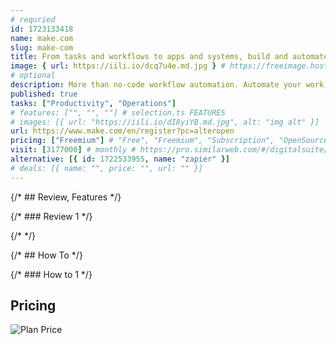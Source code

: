 ```yaml
---
# requried
id: 1723133418
name: make.com
slug: make-com
title: From tasks and workflows to apps and systems, build and automate anything in one powerful visual platform.
image: { url: https://iili.io/dcq7u4e.md.jpg } # https://freeimage.host/
# optional
description: More than no-code workflow automation. Automate your work. Build something new.
published: true
tasks: ["Productivity", "Operations"]
# features: ["", "", ""] # selection.ts FEATURES
# images: [{ url: "https://iili.io/dI8yiYB.md.jpg", alt: "img alt" }]
url: https://www.make.com/en/register?pc=alteropen
pricing: ["Freemium"] # "Free", "Freemium", "Subscription", "OpenSource", "Paid"
visit: [3177000] # monthly # https://pro.similarweb.com/#/digitalsuite/websiteanalysis/home
alternative: [{ id: 1722533955, name: "zapier" }]
# deals: [{ name: "", price: "", url: "" }]
---
```


{/* ## Review, Features */}

{/* ### Review 1 */}

{/* <DetailYoutube videoId="" startTime={0} /> */}

{/* ## How To */}

{/* ### How to 1 */}

## Pricing

<Img
  src="https://p140.p3.n0.cdn.zight.com/items/JruZPm7G/150102b9-6fad-4b17-8fa6-984e33d34658.jpg"
  alt="Plan Price"
/>
